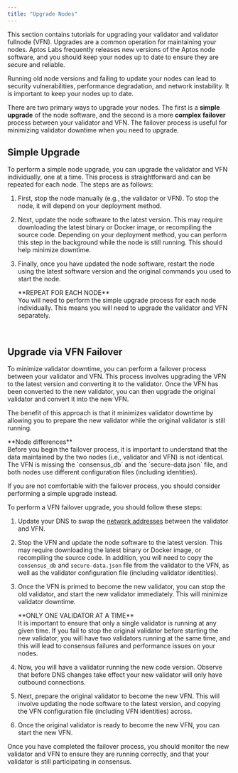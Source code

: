 ```yaml
---
title: "Upgrade Nodes"
---
```



This section contains tutorials for upgrading your validator and validator fullnode (VFN). Upgrades are a
common operation for maintaining your nodes. Aptos Labs frequently releases new versions of the
Aptos node software, and you should keep your nodes up to date to ensure they are secure and reliable.

<Aside type="caution">
  Running old node versions and failing to update your nodes can lead to security vulnerabilities, performance
  degradation, and network instability. It is important to keep your nodes up to date.
</Aside>

There are two primary ways to upgrade your nodes. The first is a **simple** **upgrade** of the node software, and the
second is a more **complex** **failover** process between your validator and VFN. The failover process is useful for
minimizing validator downtime when you need to upgrade.

## Simple Upgrade

To perform a simple node upgrade, you can upgrade the validator and VFN individually, one at a time.
This process is straightforward and can be repeated for each node. The steps are as follows:

1. First, stop the node manually (e.g., the validator or VFN). To stop the node, it will depend on your deployment method.
2. Next, update the node software to the latest version. This may require downloading the latest binary or Docker image,
   or recompiling the source code. Depending on your deployment method, you can perform this step in the background while the node is still running.
   This should help minimize downtime.
3. Finally, once you have updated the node software, restart the node using the latest software version and the original
   commands you used to start the node.

   <Aside type="note">
     **REPEAT FOR EACH NODE**<br />
     You will need to perform the simple upgrade process for each node individually. This means you will need to upgrade
     the validator and VFN separately.
   </Aside>

<br />

## Upgrade via VFN Failover

To minimize validator downtime, you can perform a failover process between your validator and VFN. This process involves
upgrading the VFN to the latest version and converting it to the validator. Once the VFN has been converted to the new
validator, you can then upgrade the original validator and convert it into the new VFN.

The benefit of this approach is that it minimizes validator downtime by allowing you to prepare the new
validator while the original validator is still running.

<Aside type="caution">
  **Node differences**<br />
  Before you begin the failover process, it is important to understand that the data maintained by the two nodes
  (i.e., validator and VFN) is not identical. The VFN is missing the `consensus_db` and the `secure-data.json`
  file, and both nodes use different configuration files (including identities).

  If you are not comfortable with the failover process, you should consider performing a simple upgrade instead.
</Aside>

To perform a VFN failover upgrade, you should follow these steps:

1. Update your DNS to swap the [network addresses](/ja/network/nodes/validator-node/connect-nodes/connect-to-aptos-network.mdx#3-update-on-chain-network-addresses) between the validator and VFN.

2. Stop the VFN and update the node software to the latest version. This may require downloading the latest binary or Docker image,
   or recompiling the source code. In addition, you will need to copy the `consensus_db` and `secure-data.json` file from the validator to the VFN,
   as well as the validator configuration file (including validator identities).

3. Once the VFN is primed to become the new validator, you can stop the old validator, and start the new validator
   immediately. This will minimize validator downtime.

   <Aside type="caution">
     **ONLY ONE VALIDATOR AT A TIME** <br />
     It is important to ensure that only a single validator is running at any given time. If you fail to stop
     the original validator before starting the new validator, you will have two validators running at the same time,
     and this will lead to consensus failures and performance issues on your nodes.
   </Aside>

4. Now, you will have a validator running the new code version. Observe that before DNS changes take effect your new
   validator will only have outbound connections.

5. Next, prepare the original validator to become the new VFN. This will involve updating the node software to the latest
   version, and copying the VFN configuration file (including VFN identities) across.

6. Once the original validator is ready to become the new VFN, you can start the new VFN.

<Aside type="note">
  Once you have completed the failover process, you should monitor the new validator and VFN to ensure they are running
  correctly, and that your validator is still participating in consensus.
</Aside>
